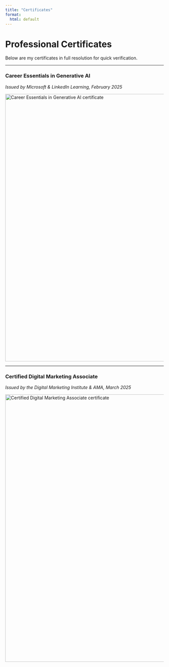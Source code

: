 ---
title: "Certificates"
format:
  html: default
---

# Professional Certificates  

Below are my certificates in full resolution for quick verification.

---

### Career Essentials in Generative AI  
*Issued by Microsoft & LinkedIn Learning, February 2025*

![](images/cert-generative-ai.png){width="850" alt="Career Essentials in Generative AI certificate"}

---

### Certified Digital Marketing Associate  
*Issued by the Digital Marketing Institute & AMA, March 2025*

![](images/cert-dmi.png){width="850" alt="Certified Digital Marketing Associate certificate"}

